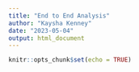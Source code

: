 ```yaml
---
title: "End to End Analysis"
author: "Kaysha Kenney"
date: "2023-05-04"
output: html_document
---
```


```r
knitr::opts_chunk$set(echo = TRUE)
```

